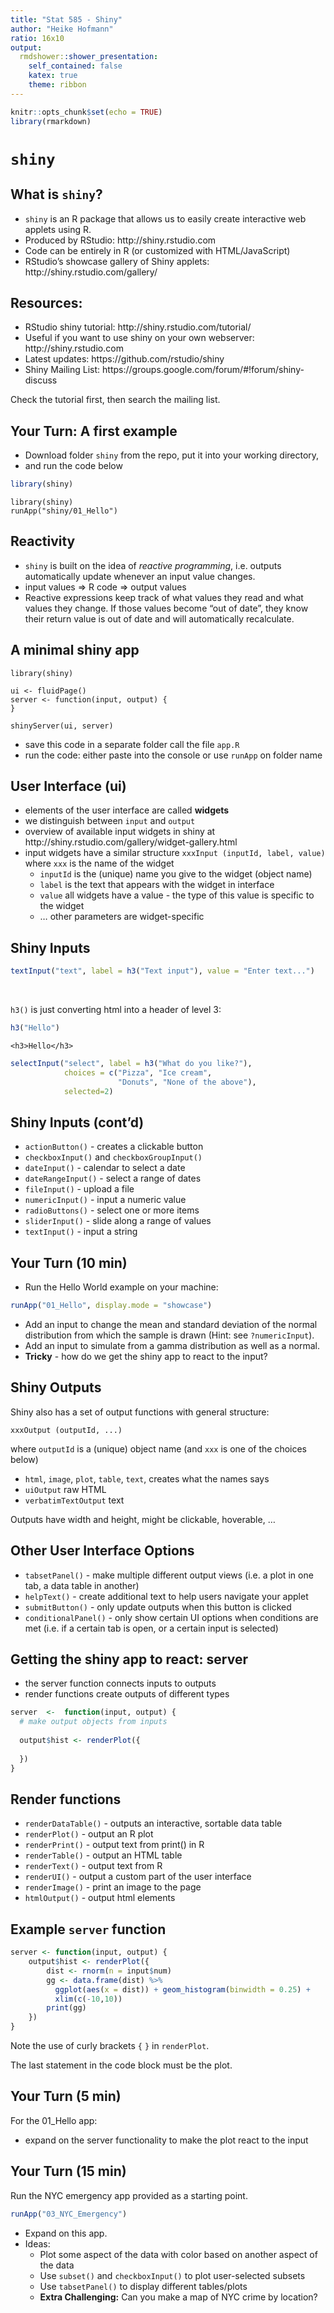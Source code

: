 ```yaml
---
title: "Stat 585 - Shiny"
author: "Heike Hofmann"
ratio: 16x10
output:
  rmdshower::shower_presentation:
    self_contained: false
    katex: true
    theme: ribbon
---
```

```r
knitr::opts_chunk$set(echo = TRUE)
library(rmarkdown)
```

# `shiny`



## What is `shiny`?

- `shiny` is an R package that allows us to easily create interactive web applets using R. 
- Produced by RStudio: http://shiny.rstudio.com
- Code can be entirely in R (or customized with HTML/JavaScript)
- RStudio's showcase gallery of Shiny applets: http://shiny.rstudio.com/gallery/

## Resources:

- RStudio shiny tutorial: http://shiny.rstudio.com/tutorial/
- Useful if you want to use shiny on your own webserver: http://shiny.rstudio.com
- Latest updates: https://github.com/rstudio/shiny
- Shiny Mailing List: https://groups.google.com/forum/#!forum/shiny-discuss

Check the tutorial first, then search the mailing list.

## Your Turn: A first example

- Download folder `shiny` from the repo, put it into your working directory,
- and run the code below

```r
library(shiny)
```

```
library(shiny)
runApp("shiny/01_Hello")
```

## Reactivity

- `shiny` is built on the idea of *reactive programming*, i.e. outputs automatically update whenever an input value changes.
- input values => R code => output values
- Reactive expressions keep track of what values they read and what values they change. If those values become "out of date", they know their return value is out of date and will automatically recalculate.

## A minimal shiny app

```
library(shiny)

ui <- fluidPage()
server <- function(input, output) {
}

shinyServer(ui, server)
```

- save this code in a separate folder call the file `app.R`
- run the code: either paste into the console or use `runApp` on folder name

## User Interface (ui)

- elements of the user interface are called **widgets**
- we distinguish between `input` and `output`
- overview of available input widgets in shiny at http://shiny.rstudio.com/gallery/widget-gallery.html
- input widgets have a similar structure `xxxInput (inputId, label, value)` where `xxx` is the name of the widget
    - `inputId` is the (unique) name you give to the widget (object name)
    - `label` is the text that appears with the widget in interface
    - `value` all widgets have a value - the type of this value is specific to the widget
    - ... other parameters are widget-specific


## Shiny Inputs

```r
textInput("text", label = h3("Text input"), value = "Enter text...")
```

<br>

`h3()` is just converting html into a header of level 3:
```r
h3("Hello")
```

```
<h3>Hello</h3>
```

```r
selectInput("select", label = h3("What do you like?"), 
            choices = c("Pizza", "Ice cream", 
                        "Donuts", "None of the above"), 
            selected=2)
```

## Shiny Inputs (cont'd)

- `actionButton()` - creates a clickable button
- `checkboxInput()` and `checkboxGroupInput()`
- `dateInput()` - calendar to select a date
- `dateRangeInput()` - select a range of dates
- `fileInput()` - upload a file
- `numericInput()` - input a numeric value
- `radioButtons()` - select one or more items
- `sliderInput()` - slide along a range of values
- `textInput()` - input a string


## Your Turn (10 min)

- Run the Hello World example on your machine:

```r
runApp("01_Hello", display.mode = "showcase")
```

- Add an input to change the mean and standard deviation of the normal distribution from which the sample is drawn (Hint: see `?numericInput`).
- Add an input to simulate from a gamma distribution as well as a normal. 
- **Tricky** - how do we get the shiny app to react to the input?

## Shiny Outputs

Shiny also has a set of output functions with general structure:

```
xxxOutput (outputId, ...)
```
where `outputId` is a (unique) object name (and `xxx` is one of the choices below)

- `html`, `image`, `plot`, `table`, `text`,  creates what the names says
- `uiOutput`	raw HTML
- `verbatimTextOutput`	text

Outputs have width and height, might be clickable, hoverable, ...


## Other User Interface Options

- `tabsetPanel()` - make multiple different output views (i.e. a plot in one tab, a data table in another)
- `helpText()` - create additional text to help users navigate your applet
- `submitButton()` - only update outputs when this button is clicked
- `conditionalPanel()` - only show certain UI options when conditions are met (i.e. if a certain tab is open, or a certain input is selected)

## Getting the shiny app to react: server

- the server function connects inputs to outputs
- render functions create outputs of different types

```r
server  <-  function(input, output) {
  # make output objects from inputs  
  
  output$hist <- renderPlot({
  
  })
}
```


## Render functions

- `renderDataTable()` - outputs an interactive, sortable data table
- `renderPlot()` - output an R plot
- `renderPrint()` - output text from print() in R
- `renderTable()` - output an HTML table
- `renderText()` - output text from R
- `renderUI()` - output a custom part of the user interface
- `renderImage()` - print an image to the page
- `htmlOutput()` - output html elements

## Example `server` function

```r
server <- function(input, output) {
    output$hist <- renderPlot({
        dist <- rnorm(n = input$num)
        gg <- data.frame(dist) %>% 
          ggplot(aes(x = dist)) + geom_histogram(binwidth = 0.25) +
          xlim(c(-10,10))
        print(gg)
    })
}
```

Note the use of curly brackets `{` `}` in `renderPlot`.

The last statement in the code block must be the plot. 


## Your Turn (5 min)

For the 01_Hello app: 

- expand on the server functionality to make the plot react to the input


## Your Turn (15 min)

Run the NYC emergency app provided as a starting point. 

```r
runApp("03_NYC_Emergency")
```

- Expand on this app.
- Ideas: 
    - Plot some aspect of the data with color based on another aspect of the data
    - Use `subset()` and `checkboxInput()` to plot user-selected subsets
    - Use `tabsetPanel()` to display different tables/plots
    - **Extra Challenging:** Can you make a map of NYC crime by location?
